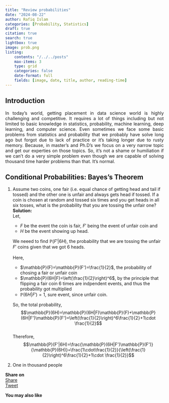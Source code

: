 ```yaml
---
title: "Review probabilities"
date: "2024-08-22"
author: Rafiq Islam
categories: [Probability, Statistics]
draft: true
citation: true
search: true
lightbox: true
image: prob.png
listing: 
    contents: "/../../posts"
    max-items: 3
    type: grid
    categories: false
    date-format: full
    fields: [image, date, title, author, reading-time]
---  
```


## Introduction  

<p style="text-align: justify">
    In today's world, getting placement in data science world is highly challenging and competitive. It requires a lot of things including but not limited to basic knowledge in statistics, probability, machine learning, deep learning, and computer science. Even sometimes we face some basic problems from statistics and probability that we probably have solve long ago but forgot due to lack of practice or it's taking longer due to rusty memory. Because, in master's and Ph.D's we focus on a very narrow topic and get our experties on those topics. So, it's not a shame or humiliation if we can't do a very simple problem even though we are capable of solving thousand time harder problems than that. It's normal.  
</p>

## Conditional Probabilities: Bayes's Theorem    

1. Assume two coins, one fair (i.e. equal chance of getting head and tail if tossed) and the other one is unfair and always gets head if tossed. If a coin is chosen at random and tossed six times and you get heads in all six tosses, what is the probability that you are tossing the unfair one?  
   **Solution:**    
   Let,  
   - $F$ be the event the coin is fair, $F'$ being the event of unfair coin and  
   - $H$ be the event showing up head. 
   
   We neeed to find $\mathbb{P}(F'|6H)$, the probability that we are tossing the unfair $F'$ coins given that we got 6 heads.  
   \begin{align}
        \mathbb{P}(F'|6H)&=\frac{\mathbb{P}(6H|F')\mathbb{P}(F')}{\mathbb{P}(6H)}
   \end{align}  
   Here,  
   - $\mathbb{P}(F)=\mathbb{P}(F')=\frac{1}{2}$, the probability of chosing a fair or unfair coin
   - $\mathbb{P}(6H|F)=\left(\frac{1}{2}\right)^6$, by the principle that flipping a fair coin 6 times are indpendent events, and thus the probability got multiplied
   - $\mathbb{P}(6H|F')=1$, sure event, since unfair coin.  
   
   So, the total probability, 
   $$\mathbb{P}(6H)=\mathbb{P}(6H|F)\mathbb{P}(F)+\mathbb{P}(6H|F')\mathbb{P}(F')=\left(\frac{1}{2}\right)^6\frac{1}{2}+1\cdot \frac{1}{2}$$  
   Therefore,  
   $$\mathbb{P}(F'|6H)=\frac{\mathbb{P}(6H|F')\mathbb{P}(F')}{\mathbb{P}(6H)}=\frac{1\cdot\frac{1}{2}}{\left(\frac{1}{2}\right)^6\frac{1}{2}+1\cdot \frac{1}{2}}$$

2. One in thousand people 


**Share on**  
<div id="fb-root"></div>
<script async defer crossorigin="anonymous"
 src="https://connect.facebook.net/en_US/sdk.js#xfbml=1&version=v20.0"></script>
 
<div class="share-buttons">
<div class="fb-share-button" data-href="https://mrislambd.github.io/posts/probability/"
data-layout="button_count" data-size="small"><a target="_blank" 
 href="https://www.facebook.com/sharer/sharer.php?u=https%3A%2F%2Fmrislambd.github.io%2Fposts%2Fprobability%2F&amp;src=sdkpreparse" 
 class="fb-xfbml-parse-ignore">Share</a></div>

<script src="https://platform.linkedin.com/in.js" type="text/javascript">lang: en_US</script>
<script type="IN/Share" data-url="https://mrislambd.github.io/posts/probability/"></script> 
 
<a href="https://twitter.com/share?ref_src=twsrc%5Etfw" class="twitter-share-button" 
 data-url="https://mrislambd.github.io/posts/probability/" data-show-count="true">Tweet</a>
<script async src="https://platform.twitter.com/widgets.js" charset="utf-8"></script>
</div>

<div class="fb-comments" data-href="https://mrislambd.github.io/posts/probability/"
 data-width="" data-numposts="5"></div>
  
**You may also like**